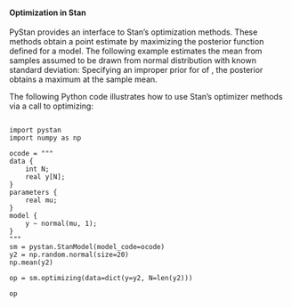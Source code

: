 #### Optimization in Stan
PyStan provides an interface to Stan’s optimization methods. These methods obtain a point estimate 
by maximizing the posterior function defined for a model. The following example estimates the mean from samples assumed to be drawn from normal distribution with known standard deviation:
Specifying an improper prior for  of , the posterior obtains a maximum at the sample mean. 

The following Python code illustrates how to use Stan’s optimizer methods via a call to optimizing:
<pre><code>
import pystan
import numpy as np

ocode = """
data {
    int<lower=1> N;
    real y[N];
}
parameters {
    real mu;
}
model {
    y ~ normal(mu, 1);
}
"""
sm = pystan.StanModel(model_code=ocode)
y2 = np.random.normal(size=20)
np.mean(y2)

op = sm.optimizing(data=dict(y=y2, N=len(y2)))

op
</code></pre>
